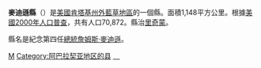 {{Otheruses|麥迪遜縣|subject=美國肯塔基州的一個縣|other=同名的縣}}
<!--[[File:Map_of_Kentucky_highlighting_Madison_County.svg|250px]]-->
{{Infobox U.S. County
| county = 麥迪遜縣
| state = 肯塔基州
| en county = Madison County
| en state = Kentucky
| seal = 
| founded year = 1786
| founded date = 
| seat wl = Richmond
| area mi = 443
| area km = 1,148
| area land mi = 441
| area land km = 1,141
| area water mi = 2
| area water km = 6
| area percentage = 0.55%
| census yr = 2000
| pop = 70,872
| density mi = 161
| density km = 62
| time zone = 北美东部时区
| UTC offset = -5
| DST offset = -4
| footnotes = 
| web = www.madisoncountyky.us
| named for = [[James_Madison|James Madison]] (1751–1836), [[Founding_Father|Founding Father]], would later become 4th [[President_of_the_United_States|President of the United States]] (1809–1817).
}}
'''麥迪遜縣'''（{{lang-en|Madison County}}）是[[美國|美國]][[肯塔基州|肯塔基州]][[外藍草地區|外藍草地區]]的一個縣。面積1,148平方公里。根據[[美國2000年人口普查|美國2000年人口普查]]，共有人口70,872。縣治[[里奇蒙_(肯塔基州)|里奇蒙]]。

縣名是紀念第四任[[美國總統|總統]][[詹姆斯·麥迪遜|詹姆斯·麥迪遜]]。
{{Kentucky-stub}}

[[Category:肯塔基州行政区划|M]]
[[Category:阿巴拉契亚地区的县|Category:阿巴拉契亚地区的县]]
[[Category:肯塔基州麥迪遜縣|　]]